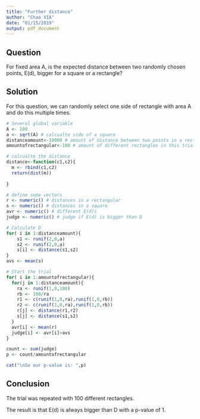 ```yaml
---
title: "Further distance"
author: "Chao XIA"
date: "01/15/2019"
output: pdf_document
---
```

## Question

For fixed area A, is the expected distance between two randomly chosen points, E(d), bigger for a square or a rectangle?

## Solution
For this question, we can randomly select one side of rectangle with area A and do this multiple times.

```r
# Several global variable
A <- 100
a <- sqrt(A) # calcualte side of a square
distanceamount<-10000 # amount of distance between two points in a rectangle or square
amountofrectangular<-100 # amount of different rectangles in this trial

# calcualte the distance
distance<-function(c1,c2){
  m <- rbind(c1,c2)
  return(dist(m))
  
}

# define some vectors
r <- numeric() # distances in a rectangular
s <- numeric() # distances in a square
avr <- numeric() # different E(d)s
judge <- numeric() # judge if E(d) is bigger than D

# Calculate D
for( i in 1:distanceamount){
    s1 <- runif(2,0,a)
    s2 <- runif(2,0,a)
    s[i] <- distance(s1,s2)
}
avs <- mean(s)

# Start the trial
for( i in 1:amountofrectangular){
  for(j in 1:distanceamount){
    ra <- runif(1,0,100)
    rb <- 100/ra
    r1 <- c(runif(1,0,ra),runif(1,0,rb))
    r2 <- c(runif(1,0,ra),runif(1,0,rb))
    r[j] <- distance(r1,r2)
    s[j] <- distance(s1,s2)  
  }
  avr[i] <- mean(r)
  judge[i] <- avr[i]>avs
}

count <- sum(judge)
p <- count/amountofrectangular

cat("\nSo our p-value is: ",p)
```

## Conclusion
The trial was repeated with 100 different rectangles. 

The result is that E(d) is always bigger than D with a p-value of 1.



